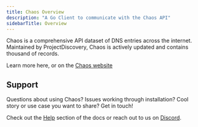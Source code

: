 ```yaml
---
title: Chaos Overview
description: "A Go Client to communicate with the Chaos API"
sidebarTitle: Overview
---
```


Chaos is a comprehensive API dataset of DNS entries across the internet. Maintained by ProjectDiscovery, Chaos is actively updated and contains thousand of records. 

Learn more here, or on the [Chaos website](https://chaos.projectdiscovery.io/)

## Support 
Questions about using Chaos? Issues working through installation? Cool story or use case you want to share? Get in touch! 

Check out the [Help](/help) section of the docs or reach out to us on [Discord](https://discord.com/invite/projectdiscovery). 
